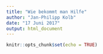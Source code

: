 ```yaml
---
title: "Wie bekommt man Hilfe"
author: "Jan-Philipp Kolb"
date: "17 Juni 2017"
output: html_document
---
```


```r
knitr::opts_chunk$set(echo = TRUE)
```

## 